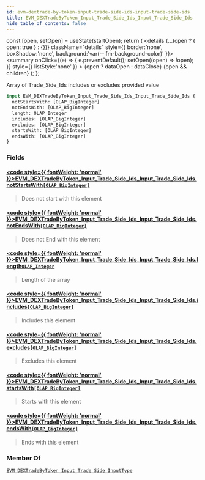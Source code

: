 ```yaml
---
id: evm-dextrade-by-token-input-trade-side-ids-input-trade-side-ids
title: EVM_DEXTradeByToken_Input_Trade_Side_Ids_Input_Trade_Side_Ids
hide_table_of_contents: false
---
```







  const [open, setOpen] = useState(startOpen);
  return (
    <details {...(open ? { open: true } : {})} className="details" style={{ border:'none', boxShadow:'none', background:'var(--ifm-background-color)' }}>
      <summary
        onClick={(e) => {
          e.preventDefault();
          setOpen((open) => !open);
        }}
        style={{ listStyle:'none' }}
      >
      {open ? dataOpen : dataClose}
      </summary>
      {open && children}
    </details>
  );
};










Array of Trade_Side_Ids includes or excludes provided value


```graphql
input EVM_DEXTradeByToken_Input_Trade_Side_Ids_Input_Trade_Side_Ids {
  notStartsWith: [OLAP_BigInteger]
  notEndsWith: [OLAP_BigInteger]
  length: OLAP_Integer
  includes: [OLAP_BigInteger]
  excludes: [OLAP_BigInteger]
  startsWith: [OLAP_BigInteger]
  endsWith: [OLAP_BigInteger]
}
```




### Fields

#### [<code style={{ fontWeight: 'normal' }}>EVM_DEXTradeByToken_Input_Trade_Side_Ids_Input_Trade_Side_Ids.<b>notStartsWith</b></code>](#)<Bullet />[`[OLAP_BigInteger]`](/docs/graphql-reference/inputs/olap-big-integer) <Badge class="badge badge--secondary" text="list"/> <Badge class="badge badge--secondary" text="input"/> 
> 
> 
> Does not start with this element
> 

#### [<code style={{ fontWeight: 'normal' }}>EVM_DEXTradeByToken_Input_Trade_Side_Ids_Input_Trade_Side_Ids.<b>notEndsWith</b></code>](#)<Bullet />[`[OLAP_BigInteger]`](/docs/graphql-reference/inputs/olap-big-integer) <Badge class="badge badge--secondary" text="list"/> <Badge class="badge badge--secondary" text="input"/> 
> 
> 
> Does not End with this element
> 

#### [<code style={{ fontWeight: 'normal' }}>EVM_DEXTradeByToken_Input_Trade_Side_Ids_Input_Trade_Side_Ids.<b>length</b></code>](#)<Bullet />[`OLAP_Integer`](/docs/graphql-reference/inputs/olap-integer) <Badge class="badge badge--secondary" text="input"/> 
> 
> 
> Length of the array
> 

#### [<code style={{ fontWeight: 'normal' }}>EVM_DEXTradeByToken_Input_Trade_Side_Ids_Input_Trade_Side_Ids.<b>includes</b></code>](#)<Bullet />[`[OLAP_BigInteger]`](/docs/graphql-reference/inputs/olap-big-integer) <Badge class="badge badge--secondary" text="list"/> <Badge class="badge badge--secondary" text="input"/> 
> 
> 
> Includes this element
> 

#### [<code style={{ fontWeight: 'normal' }}>EVM_DEXTradeByToken_Input_Trade_Side_Ids_Input_Trade_Side_Ids.<b>excludes</b></code>](#)<Bullet />[`[OLAP_BigInteger]`](/docs/graphql-reference/inputs/olap-big-integer) <Badge class="badge badge--secondary" text="list"/> <Badge class="badge badge--secondary" text="input"/> 
> 
> 
> Excludes this element
> 

#### [<code style={{ fontWeight: 'normal' }}>EVM_DEXTradeByToken_Input_Trade_Side_Ids_Input_Trade_Side_Ids.<b>startsWith</b></code>](#)<Bullet />[`[OLAP_BigInteger]`](/docs/graphql-reference/inputs/olap-big-integer) <Badge class="badge badge--secondary" text="list"/> <Badge class="badge badge--secondary" text="input"/> 
> 
> 
> Starts with this element
> 

#### [<code style={{ fontWeight: 'normal' }}>EVM_DEXTradeByToken_Input_Trade_Side_Ids_Input_Trade_Side_Ids.<b>endsWith</b></code>](#)<Bullet />[`[OLAP_BigInteger]`](/docs/graphql-reference/inputs/olap-big-integer) <Badge class="badge badge--secondary" text="list"/> <Badge class="badge badge--secondary" text="input"/> 
> 
> 
> Ends with this element
> 



### Member Of

[`EVM_DEXTradeByToken_Input_Trade_Side_InputType`](/docs/graphql-reference/inputs/evm-dextrade-by-token-input-trade-side-input-type)  <Badge class="badge badge--secondary" text="input"/>

